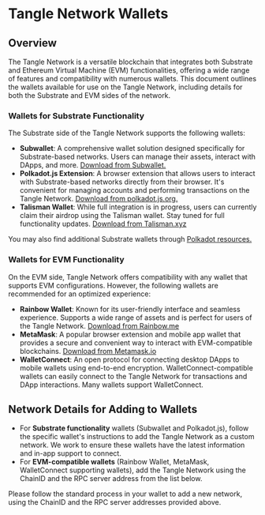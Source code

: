 
# Tangle Network Wallets

## Overview

The Tangle Network is a versatile blockchain that integrates both Substrate and Ethereum Virtual Machine (EVM) functionalities, offering a wide range of features and compatibility with numerous wallets. This document outlines the wallets available for use on the Tangle Network, including details for both the Substrate and EVM sides of the network.

### Wallets for Substrate Functionality

The Substrate side of the Tangle Network supports the following wallets:

- **Subwallet**: A comprehensive wallet solution designed specifically for Substrate-based networks. Users can manage their assets, interact with DApps, and more. [Download from Subwallet.](https://www.subwallet.app/download.html)
- **Polkadot.js Extension**: A browser extension that allows users to interact with Substrate-based networks directly from their browser. It's convenient for managing accounts and performing transactions on the Tangle Network. [Download from polkadot.js.org.](https://polkadot.js.org/)
- **Talisman Wallet**: While full integration is in progress, users can currently claim their airdrop using the Talisman wallet. Stay tuned for full functionality updates. [Download from Talisman.xyz](https://www.talisman.xyz/)

You may also find additional Substrate wallets through [Polkadot resources.](https://polkadot.network/ecosystem/wallets/)

### Wallets for EVM Functionality

On the EVM side, Tangle Network offers compatibility with any wallet that supports EVM configurations. However, the following wallets are recommended for an optimized experience:

- **Rainbow Wallet**: Known for its user-friendly interface and seamless experience. Supports a wide range of assets and is perfect for users of the Tangle Network. [Download from Rainbow.me](https://rainbow.me/en-us/download)
- **MetaMask**: A popular browser extension and mobile app wallet that provides a secure and convenient way to interact with EVM-compatible blockchains. [Download from Metamask.io](https://metamask.io/)
- **WalletConnect**: An open protocol for connecting desktop DApps to mobile wallets using end-to-end encryption. WalletConnect-compatible wallets can easily connect to the Tangle Network for transactions and DApp interactions. Many wallets support WalletConnect.

## Network Details for Adding to Wallets

- For **Substrate functionality** wallets (Subwallet and Polkadot.js), follow the specific wallet's instructions to add the Tangle Network as a custom network. We work to ensure these wallets have the latest information and in-app support to connect.
- For **EVM-compatible wallets** (Rainbow Wallet, MetaMask, WalletConnect supporting wallets), add the Tangle Network using the ChainID and the RPC server address from the list below.

<NetworkInfo />

Please follow the standard process in your wallet to add a new network, using the ChainID and the RPC server addresses provided above.
